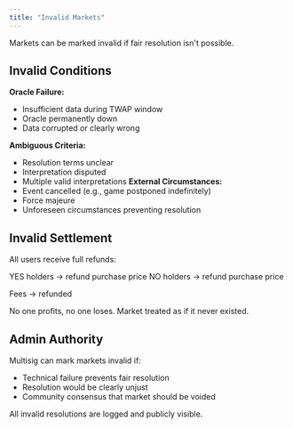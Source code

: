 ```yaml
---
title: "Invalid Markets"
---
```

Markets can be marked invalid if fair resolution isn't possible.
## Invalid Conditions
**Oracle Failure:**
- Insufficient data during TWAP window
- Oracle permanently down
- Data corrupted or clearly wrong

**Ambiguous Criteria:**
- Resolution terms unclear
- Interpretation disputed
- Multiple valid interpretations
**External Circumstances:**
- Event cancelled (e.g., game postponed indefinitely)
- Force majeure
- Unforeseen circumstances preventing resolution
## Invalid Settlement
All users receive full refunds:

YES holders → refund purchase price
NO holders → refund purchase price

Fees → refunded

No one profits, no one loses. Market treated as if it never existed.

## Admin Authority
Multisig can mark markets invalid if:
- Technical failure prevents fair resolution
- Resolution would be clearly unjust
- Community consensus that market should be voided

All invalid resolutions are logged and publicly visible.

